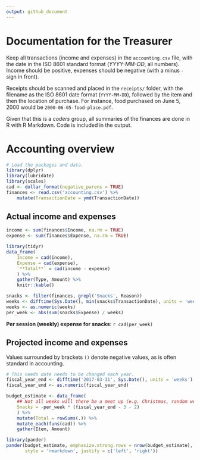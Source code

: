 ```yaml
---
output: github_document
---
```


# Documentation for the Treasurer

Keep all transactions (income and expenses) in the `accounting.csv` file, with
the date in the ISO 8601 standard format (*YYYY-MM-DD*, all numbers). Income
should be positive, expenses should be negative (with a minus `-` sign in front).

Receipts should be scanned and placed in the `receipts/` folder, with the
filename as the ISO 8601 date format (`YYYY-MM-DD`), followed by the item and
then the location of purchase. For instance, food purchased on June 5, 2000
would be `2000-06-05-food-place.pdf`.

Given that this is a *coders* group, all summaries of the finances are done in R
with R Markdown. Code is included in the output.

# Accounting overview

```r
# Load the packages and data.
library(dplyr)
library(lubridate)
library(scales)
cad <- dollar_format(negative_parens = TRUE)
finances <- read.csv('accounting.csv') %>% 
    mutate(TransactionDate = ymd(TransactionDate))
```

## Actual income and expenses

```r
income <- sum(finances$Income, na.rm = TRUE)
expense <- sum(finances$Expense, na.rm = TRUE)

library(tidyr)
data_frame(
    Income = cad(income),
    Expense = cad(expense),
    `**Total**` = cad(income - expense)
    ) %>%
    gather(Type, Amount) %>%
    knitr::kable()
```

```r
snacks <- filter(finances, grepl('Snacks', Reason)) 
weeks <- difftime(Sys.Date(), min(snacks$TransactionDate), units = 'weeks')
weeks <- as.numeric(weeks)
per_week <- abs(sum(snacks$Expense) / weeks)
```

**Per session (weekly) expense for snacks**: `r cad(per_week)`

## Projected income and expenses

Values surrounded by brackets `()` denote negative values, as is often standard
in accounting.

```r
# This needs date needs to be changed each year.
fiscal_year_end <- difftime('2017-03-31', Sys.Date(), units = 'weeks')
fiscal_year_end <- as.numeric(fiscal_year_end)

budget_estimate <- data_frame(
    ## Not all weeks will there be a meet up (e.g. Christmas, random weeks).
    Snacks = -per_week * (fiscal_year_end - 3 - 2)
    ) %>% 
    mutate(Total = rowSums(.)) %>%
    mutate_each(funs(cad)) %>% 
    gather(Item, Amount)

library(pander)
pander(budget_estimate, emphasize.strong.rows = nrow(budget_estimate), 
       style = 'rmarkdown', justify = c('left', 'right'))
```
